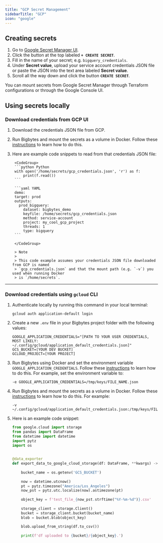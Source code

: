 ```yaml
---
title: "GCP Secret Management"
sidebarTitle: "GCP"
icon: "google"
---
```


## Creating secrets

1. Go to
   [Google Secret Manager UI](https://console.cloud.google.com/security/secret-manager?referrer=search&authuser=1).
2. Click the button at the top labeled **`+ CREATE SECRET`**.
3. Fill in the name of your secret; e.g. `bigquery_credentials`.
4. Under **Secret value**, upload your service account credentials JSON file or
   paste the JSON into the text area labeled **Secret value**.
5. Scroll all the way down and click the button **`CREATE SECRET`**.

You can mount secrets from Google Secret Manager through Terraform configurations or through the Google Console UI.

## Using secrets locally

### Download credentials from GCP UI

1. Download the credentials JSON file from GCP.
1. Run Bigbytes and mount the secrets as a volume in Docker.
Follow these [instructions](/getting-started/setup#using-secret-credential-files-in-docker) to learn how to do this.
1. Here are example code snippets to read from that credentials JSON file:

        <CodeGroup>
        ```python Python
        with open('/home/secrets/gcp_credentials.json', 'r') as f:
            print(f.read())
        ```

        ```yaml YAML
        demo:
        target: prod
        outputs:
          prod_bigquery:
            dataset: bigbytes_demo
            keyfile: /home/secrets/gcp_credentials.json
            method: service-account
            project: my_cool_gcp_project
            threads: 1
            type: bigquery
        ```

        </CodeGroup>

        > Note
        >
        > This code example assumes your credentials JSON file downloaded from GCP is named
        > `gcp_credentials.json` and that the mount path (e.g. `-v`) you used when running Docker
        > is `/home/secrets`.

---

### Download credentials using `gcloud` CLI

1. Authenticate locally by running this command in your local terminal:

    ```
    gcloud auth application-default login
    ```

1. Create a new `.env` file in your Bigbytes project folder with the following values:

    ```
    GOOGLE_APPLICATION_CREDENTIALS="[PATH TO YOUR USER CREDENTIALS, MOST LIKELY: ~/.config/gcloud/application_default_credentials.json]"
    GCS_BUCKET=[YOUR DEV BUCKET]
    GCLOUD_PROJECT=[YOUR PROJECT]
    ```

1. Run Bigbytes using Docker and set the environment variable `GOOGLE_APPLICATION_CREDENTIALS`.
Follow these [instructions](/getting-started/setup#environment-variables) to learn how to do this.
    For example, set the environment variable to:

    ```
    -e GOOGLE_APPLICATION_CREDENTIALS=/tmp/keys/FILE_NAME.json
    ```

1. Run Bigbytes and mount the secrets as a volume in Docker.
Follow these [instructions](/getting-started/setup#using-secret-credential-files-in-docker) to learn how to do this.
    For example:

    ```
    -v ~/.config/gcloud/application_default_credentials.json:/tmp/keys/FILE_NAME.json
    ```

1. Here is an example code snippet:

    ```python
    from google.cloud import storage
    from pandas import DataFrame
    from datetime import datetime
    import pytz
    import os
    ​
    ​
    @data_exporter
    def export_data_to_google_cloud_storage(df: DataFrame, **kwargs) -> None:
    ​
        bucket_name = os.getenv('GCS_BUCKET')
    ​
        now = datetime.utcnow()
        pt = pytz.timezone("America/Los_Angeles")
        now_pst = pytz.utc.localize(now).astimezone(pt)
    ​
        object_key = f'test_file_{now_pst.strftime("%Y-%m-%d")}.csv'
    ​
        storage_client = storage.Client()
        bucket = storage_client.bucket(bucket_name)
        blob = bucket.blob(object_key)
    ​
        blob.upload_from_string(df.to_csv())
    ​
        print(f'df uploaded to {bucket}/{object_key}.')
    ```
